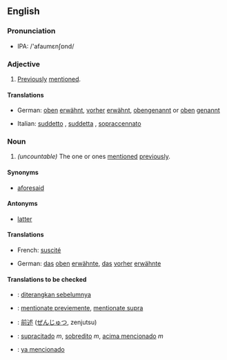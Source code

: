 ==English==

===Pronunciation===
*IPA: /'afaumεnʃɒnd/

===Adjective===
{{en-ad2|'''aforementioned'''|-|-}}
#[[previously|Previously]] [[mention]]ed.
====Translations====
{{top}}
*German: [[oben]] [[erwähnt]], [[vorher]] [[erwähnt]], [[obengenannt]] or [[oben]] [[genannt]]
{{mid}}
*Italian: [[suddetto]]  {{m}}, [[suddetta]] {{f}}, [[sopraccennato]] 
{{bottom}}

===Noun===
{{en-noun2|'''aforementioned'''|-}}
#''(uncountable)'' The one or ones [[mention]]ed [[previously]].

====Synonyms====
*[[aforesaid]]

====Antonyms====
*[[latter]]

====Translations====
{{top}}
*French: [[suscité]]
{{mid}}
*German: [[das]] [[oben]] [[erwähnte]], [[das]] [[vorher]] [[erwähnte]]
{{bottom}}

====Translations to be checked====
{{checktrans}}
*{{ttbc|Indonesian}}: [[diterangkan sebelumnya]] 
*{{ttbc|Interlingua}}: [[mentionate previemente]], [[mentionate supra]]
*{{ttbc|Japanese}}: [[前述]] ([[ぜんじゅつ]], zenjutsu) 
*{{ttbc|Portuguese}}: [[supracitado]] ''m'', [[sobredito]] ''m'', [[acima mencionado]] ''m''
*{{ttbc|Spanish}}: [[ya mencionado]]